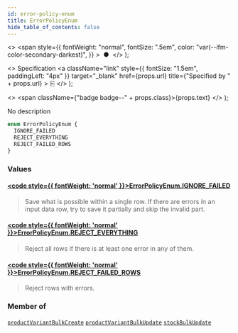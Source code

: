 ```yaml
---
id: error-policy-enum
title: ErrorPolicyEnum
hide_table_of_contents: false
---
```


  <>
    <span
      style={{
        fontWeight: "normal",
        fontSize: ".5em",
        color: "var(--ifm-color-secondary-darkest)",
      }}
    >
      &nbsp;●&nbsp;
    </span>
  </>
);

  <>
    Specification
    <a
      className="link"
      style={{ fontSize: "1.5em", paddingLeft: "4px" }}
      target="\_blank"
      href={props.url}
      title={"Specified by " + props.url}
    >
      ⎘
    </a>
  </>
);

  <>
    <span className={"badge badge--" + props.class}>{props.text}</span>
  </>
);

No description

```graphql
enum ErrorPolicyEnum {
  IGNORE_FAILED
  REJECT_EVERYTHING
  REJECT_FAILED_ROWS
}
```

### Values

#### [<code style={{ fontWeight: 'normal' }}>ErrorPolicyEnum.<b>IGNORE_FAILED</b></code>](#)

> Save what is possible within a single row. If there are errors in an input data row, try to save it partially and skip the invalid part.

#### [<code style={{ fontWeight: 'normal' }}>ErrorPolicyEnum.<b>REJECT_EVERYTHING</b></code>](#)

> Reject all rows if there is at least one error in any of them.

#### [<code style={{ fontWeight: 'normal' }}>ErrorPolicyEnum.<b>REJECT_FAILED_ROWS</b></code>](#)

> Reject rows with errors.

### Member of

[`productVariantBulkCreate`](../../api-reference/mutations/product-variant-bulk-create) <Badge class="secondary" text="mutation"/><Bullet />[`productVariantBulkUpdate`](../../api-reference/mutations/product-variant-bulk-update) <Badge class="secondary" text="mutation"/><Bullet />[`stockBulkUpdate`](../../api-reference/mutations/stock-bulk-update) <Badge class="secondary" text="mutation"/>

